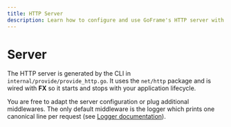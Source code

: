 ```yaml
---
title: HTTP Server
description: Learn how to configure and use GoFrame's HTTP server with routing, middleware, and handlers
---
```


# Server

The HTTP server is generated by the CLI in `internal/provide/provide_http.go`. It uses the `net/http` package and is wired with **FX** so it starts and stops with your application lifecycle.

You are free to adapt the server configuration or plug additional middlewares.
The only default middleware is the logger which prints one canonical line per request (see [Logger documentation](/docs/logger)).
